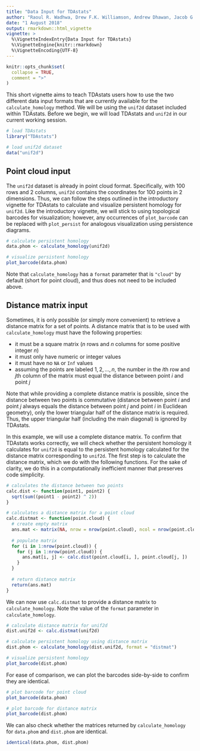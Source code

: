 ```yaml
---
title: "Data Input for TDAstats"
author: "Raoul R. Wadhwa, Drew F.K. Williamson, Andrew Dhawan, Jacob G. Scott"
date: "1 August 2018"
output: rmarkdown::html_vignette
vignette: >
  %\VignetteIndexEntry{Data Input for TDAstats}
  %\VignetteEngine{knitr::rmarkdown}
  %\VignetteEncoding{UTF-8}
---
```


```r
knitr::opts_chunk$set(
  collapse = TRUE,
  comment = ">"
)
```

This short vignette aims to teach TDAstats users how to use the two different data input formats that are currently available for the `calculate_homology` method.
We will be using the `unif2d` dataset included within TDAstats.
Before we begin, we will load TDAstats and `unif2d` in our current working session.

```r
# load TDAstats
library("TDAstats")

# load unif2d dataset
data("unif2d")
```

## Point cloud input

The `unif2d` dataset is already in point cloud format.
Specifically, with 100 rows and 2 columns, `unif2d` contains the coordinates for 100 points in 2 dimensions.
Thus, we can follow the steps outlined in the introductory vignette for TDAstats to calculate and visualize persistent homology for `unif2d`.
Like the introductory vignette, we will stick to using topological barcodes for visualization; however, any occurrences of `plot_barcode` can be replaced with `plot_persist` for analogous visualization using persistence diagrams.

```r
# calculate persistent homology
data.phom <- calculate_homology(unif2d)

# visualize persistent homology
plot_barcode(data.phom)
```

Note that `calculate_homology` has a `format` parameter that is `"cloud"` by default (short for point cloud), and thus does not need to be included above.

## Distance matrix input

Sometimes, it is only possible (or simply more convenient) to retrieve a distance matrix for a set of points.
A distance matrix that is to be used with `calculate_homology` must have the following properties:

* it must be a square matrix ($n$ rows and $n$ columns for some positive integer $n$)
* it must only have numeric or integer values
* it must have no `NA` or `Inf` values
* assuming the points are labeled $1, 2, ..., n$, the number in the $i$th row and $j$th column of the matrix must equal the distance between point $i$ and point $j$

Note that while providing a complete distance matrix is possible, since the distance between two points is commutative (distance between point $i$ and point $j$ always equals the distance between point $j$ and point $i$ in Euclidean geometry), only the lower triangular half of the distance matrix is required.
Thus, the upper triangular half (including the main diagonal) is ignored by TDAstats.

In this example, we will use a complete distance matrix.
To confirm that TDAstats works correctly, we will check whether the persistent homology it calculates for `unif2d` is equal to the persistent homology calculated for the distance matrix corresponding to `unif2d`.
The first step is to calculate the distance matrix, which we do with the following functions.
For the sake of clarity, we do this in a computationally inefficient manner that preserves code simplicity.

```r
# calculates the distance between two points
calc.dist <- function(point1, point2) {
  sqrt(sum((point1 - point2) ^ 2))
}

# calculates a distance matrix for a point cloud
calc.distmat <- function(point.cloud) {
  # create empty matrix
  ans.mat <- matrix(NA, nrow = nrow(point.cloud), ncol = nrow(point.cloud))
  
  # populate matrix
  for (i in 1:nrow(point.cloud)) {
    for (j in 1:nrow(point.cloud)) {
      ans.mat[i, j] <- calc.dist(point.cloud[i, ], point.cloud[j, ])
    }
  }
  
  # return distance matrix
  return(ans.mat)
}
```

We can now use `calc.distmat` to provide a distance matrix to `calculate_homology`.
Note the value of the `format` parameter in `calculate_homology`.

```r
# calculate distance matrix for unif2d
dist.unif2d <- calc.distmat(unif2d)

# calculate persistent homology using distance matrix
dist.phom <- calculate_homology(dist.unif2d, format = "distmat")

# visualize persistent homology
plot_barcode(dist.phom)
```

For ease of comparison, we can plot the barcodes side-by-side to confirm they are identical.

```r
# plot barcode for point cloud
plot_barcode(data.phom)

# plot barcode for distance matrix
plot_barcode(dist.phom)
```

We can also check whether the matrices returned by `calculate_homology` for `data.phom` and `dist.phom` are identical.

```r
identical(data.phom, dist.phom)
```
